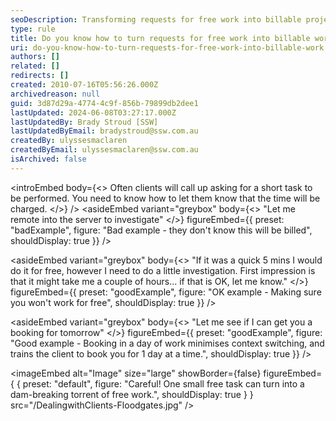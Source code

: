 ```yaml
---
seoDescription: Transforming requests for free work into billable projects requires setting clear expectations with clients and communicating the value of your expertise.
type: rule
title: Do you know how to turn requests for free work into billable work?
uri: do-you-know-how-to-turn-requests-for-free-work-into-billable-work
authors: []
related: []
redirects: []
created: 2010-07-16T05:56:26.000Z
archivedreason: null
guid: 3d87d29a-4774-4c9f-856b-79899db2dee1
lastUpdated: 2024-06-08T03:27:17.000Z
lastUpdatedBy: Brady Stroud [SSW]
lastUpdatedByEmail: bradystroud@ssw.com.au
createdBy: ulyssesmaclaren
createdByEmail: ulyssesmaclaren@ssw.com.au
isArchived: false
---
```


<introEmbed
  body={<>
Often clients will call up asking for a short task to be performed. You need to know how to let them know that the time will be charged.
  </>}
/>
<asideEmbed
  variant="greybox"
  body={<>
    "Let me remote into the server to investigate"
  </>}
  figureEmbed={{
    preset: "badExample",
    figure: "Bad example - they don't know this will be billed",
    shouldDisplay: true
  }}
/>

<asideEmbed
  variant="greybox"
  body={<>
    "If it was a quick 5 mins I would do it for free, however I need to do a little investigation. First impression is that it might take me a couple of hours... if that is OK, let me know."
  </>}
  figureEmbed={{
    preset: "goodExample",
    figure: "OK example - Making sure you won't work for free",
    shouldDisplay: true
  }}
/>

<asideEmbed
  variant="greybox"
  body={<>
    "Let me see if I can get you a booking for tomorrow"
  </>}
  figureEmbed={{
    preset: "goodExample",
    figure: "Good example - Booking in a day of work minimises context switching, and trains the client to book you for 1 day at a time.",
    shouldDisplay: true
  }}
/>


<imageEmbed
  alt="Image"
  size="large"
  showBorder={false}
  figureEmbed={ {
    preset: "default",
    figure: "Careful! One small free task can turn into a dam-breaking torrent of free work.",
    shouldDisplay: true
  } }
  src="/DealingwithClients-Floodgates.jpg"
/>

